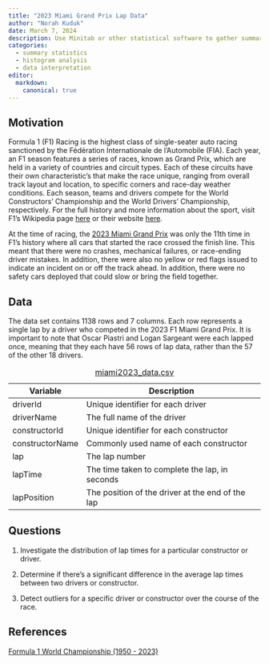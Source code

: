 ```yaml
---
title: "2023 Miami Grand Prix Lap Data"
author: "Norah Kuduk"
date: March 7, 2024
description: Use Minitab or other statistical software to gather summary statistics about the 2023 F1 Miami GP a
categories:
  - summary statistics
  - histogram analysis
  - data interpretation
editor:
  markdown: 
    canonical: true
---
```


## Motivation

Formula 1 (F1) Racing is the highest class of single-seater auto racing sanctioned by the Fédération Internationale de l'Automobile (FIA). Each year, an F1 season features a series of races, known as Grand Prix, which are held in a variety of countries and circuit types. Each of these circuits have their own characteristic's that make the race unique, ranging from overall track layout and location, to specific corners and race-day weather conditions. Each season, teams and drivers compete for the World Constructors' Championship and the World Drivers' Championship, respectively. For the full history and more information about the sport, visit F1's Wikipedia page [here](https://en.wikipedia.org/wiki/Formula_One){target="_blank"} or their website [here](https://www.formula1.com/){target="\"_blank"}.

At the time of racing, the [2023 Miami Grand Prix](https://en.wikipedia.org/wiki/2023_Miami_Grand_Prix){target="\"_blank"} was only the 11th time in F1's history where all cars that started the race crossed the finish line. This meant that there were no crashes, mechanical failures, or race-ending driver mistakes. In addition, there were also no yellow or red flags issued to indicate an incident on or off the track ahead. In addition, there were no safety cars deployed that could slow or bring the field together.

## Data

The data set contains 1138 rows and 7 columns. Each row represents a single lap by a driver who competed in the 2023 F1 Miami Grand Prix. It is important to note that Oscar Piastri and Logan Sargeant were each lapped once, meaning that they each have 56 rows of lap data, rather than the 57 of the other 18 drivers.

| Variable        | Description                                      |
|-----------------|--------------------------------------------------|
| driverId        | Unique identifier for each driver                |
| driverName      | The full name of the driver                      |
| constructorId   | Unique identifier for each constructor           |
| constructorName | Commonly used name of each constructor           |
| lap             | The lap number                                   |
| lapTime         | The time taken to complete the lap, in seconds   |
| lapPosition     | The position of the driver at the end of the lap |

: [miami2023_data.csv](../data/miami2023_data.csv)

## Questions

1.  Investigate the distribution of lap times for a particular constructor or driver.

2.  Determine if there's a significant difference in the average lap times between two drivers or constructor.

3.  Detect outliers for a specific driver or constructor over the course of the race.

## References

[Formula 1 World Championship (1950 - 2023)](https://www.kaggle.com/datasets/rohanrao/formula-1-world-championship-1950-2020){target="_blank"}

